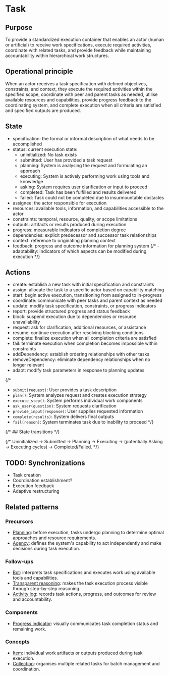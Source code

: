 
<Meta title="Concepts*/Task" />

# Task

## Purpose

To provide a standardized execution container that enables an actor (human or artificial) to receive
work specifications, execute required activities, coordinate with related tasks, and provide feedback
while maintaining accountability within hierarchical work structures.

## Operational principle

When an actor receives a task specification with defined objectives, constraints, and context,
they execute the required activities within the specified scope, coordinate with peer and parent tasks
as needed, utilise available resources and capabilities, provide progress feedback to the coordinating
system, and complete execution when all criteria are satisfied and specified outputs are produced.

## State

- specification: the formal or informal description of what needs to be accomplished
- status: current execution state:
  - uninitialized: No task exists
  - submitted: User has provided a task request
  - planning: System is analysing the request and formulating an approach
  - executing: System is actively performing work using tools and knowledge
  - asking: System requires user clarification or input to proceed
  - completed: Task has been fulfilled and results delivered
  - failed: Task could not be completed due to insurmountable obstacles
- assignee: the actor responsible for execution
- resources: available tools, information, and capabilities accessible to the actor
- constraints: temporal, resource, quality, or scope limitations
- outputs: artifacts or results produced during execution
- progress: measurable indicators of completion degree
- dependencies: explicit predecessor and successor task relationships
- context: reference to originating planning context
- feedback: progress and outcome information for planning system
{/* - adaptability: indicators of which aspects can be modified during execution */}


## Actions

- create: establish a new task with initial specification and constraints
- assign: allocate the task to a specific actor based on capability matching
- start: begin active execution, transitioning from assigned to in-progress
- coordinate: communicate with peer tasks and parent context as needed
- update: modify task specification, constraints, or progress indicators
- report: provide structured progress and status feedback
- block: suspend execution due to dependencies or resource unavailability
- request: ask for clarification, additional resources, or assistance
- resume: continue execution after resolving blocking conditions
- complete: finalize execution when all completion criteria are satisfied
- fail: terminate execution when completion becomes impossible within constraints
- addDependency: establish ordering relationships with other tasks
- removeDependency: eliminate dependency relationships when no longer relevant
- adapt: modify task parameters in response to planning updates


{/*
- `submit(request)`: User provides a task description
- `plan()`: System analyzes request and creates execution strategy
- `execute_step()`: System performs individual work components
- `ask_user(question)`: System requests clarification
- `provide_input(response)`: User supplies requested information
- `complete(results)`: System delivers final outputs
- `fail(reason)`: System terminates task due to inability to proceed
*/}

 {/* ## State transitions */}

{/* Uninitialized → Submitted → Planning → Executing → (potentially Asking → Executing cycles) → Completed/Failed. */}

## TODO: Synchronizations

- Task creation
- Coordination establishment?
- Execution feedback
- Adaptive restructuring

## Related patterns

### Precursors

- [Planning](../?path=/docs/concepts-planning--docs): before execution, tasks undergo planning to determine optimal approaches and resource requirements.
- [Agency](../?path=/docs/foundations-agency--docs): defines the system's capability to act independently and make decisions during task execution.

### Follow-ups

- [Bot](../?path=/docs/patterns-bot--docs): interprets task specifications and executes work using available tools and capabilities.
- [Transparent reasoning](../?path=/docs/patterns-transparent-reasonining--docs): makes the task execution process visible through step-by-step reasoning.
- [Activity log](../?path=/docs/patterns-activity-log--docs): records task actions, progress, and outcomes for review and accountability.

### Components

- [Progress indicator](../?path=/docs/components-progress-indicator--docs): visually communicates task completion status and remaining work.

### Concepts

- [Item](../?path=/docs/concepts-item--docs): individual work artifacts or outputs produced during task execution.
- [Collection](../?path=/docs/concepts-collection--docs): organises multiple related tasks for batch management and coordination.
